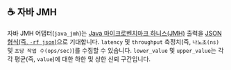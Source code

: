 ## ☕️ 자바 JMH

자바 JMH 어댑터(`java_jmh`)는 [Java 마이크로벤치마크 하니스(JMH)](https://github.com/openjdk/jmh) 출력을 [JSON 형식(즉, `-rf json`)](https://github.com/openjdk/jmh/blob/master/jmh-core/src/main/java/org/openjdk/jmh/results/format/ResultFormatType.java)으로 기대합니다. `latency` 및 `throughput` 측정치(즉, `나노초(ns)` 및 `초당 작업 수(ops/sec)`)를 수집할 수 있습니다. `lower_value` 및 `upper_value`는 각각 평균(즉, `value`)에 대한 하한 및 상한 신뢰 구간입니다.